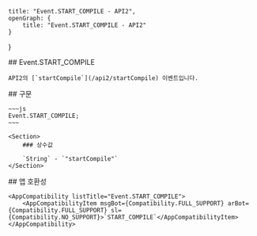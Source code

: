 
    title: "Event.START_COMPILE - API2",
    openGraph: {
        title: "Event.START_COMPILE - API2"
    }
}

<Section>
    ## Event.START_COMPILE

    API2의 [`startCompile`](/api2/startCompile) 이벤트입니다.
</Section>
<Section>
    ## 구문

    ~~~js
    Event.START_COMPILE;
    ~~~

    <Section>
        ### 상수값

        `String` - `"startCompile"`
    </Section>
</Section>
<Section>
    ## 앱 호환성

    <AppCompatibility listTitle="Event.START_COMPILE">
        <AppCompatibilityItem msgBot={Compatibility.FULL_SUPPORT} arBot={Compatibility.FULL_SUPPORT} sl={Compatibility.NO_SUPPORT}>`START_COMPILE`</AppCompatibilityItem>
    </AppCompatibility>
</Section>